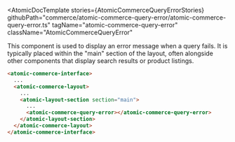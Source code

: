 

<Meta of={AtomicCommerceQueryErrorStories} />

<AtomicDocTemplate
  stories={AtomicCommerceQueryErrorStories}
  githubPath="commerce/atomic-commerce-query-error/atomic-commerce-query-error.ts"
  tagName="atomic-commerce-query-error"
  className="AtomicCommerceQueryError"
>

This component is used to display an error message when a query fails. 
It is typically placed within the "main" section of the layout, often alongside other components that display search results or product listings.

```html
<atomic-commerce-interface>
  ...
  <atomic-commerce-layout>
    ...
    <atomic-layout-section section="main">
      ...
      <atomic-commerce-query-error></atomic-commerce-query-error>
    </atomic-layout-section>
  </atomic-commerce-layout>
</atomic-commerce-interface>
```

</AtomicDocTemplate>
